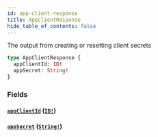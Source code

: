 ```yaml
---
id: app-client-response
title: AppClientResponse
hide_table_of_contents: false
---
```



The output from creating or resetting client secrets

```graphql
type AppClientResponse {
  appClientId: ID!
  appSecret: String!
}
```


### Fields

#### [`appClientId`](#) ([`ID!`](/developers/shared-apis/adminidentity-api/graphql/reference/scalars/id))




#### [`appSecret`](#) ([`String!`](/developers/shared-apis/adminidentity-api/graphql/reference/scalars/string))






